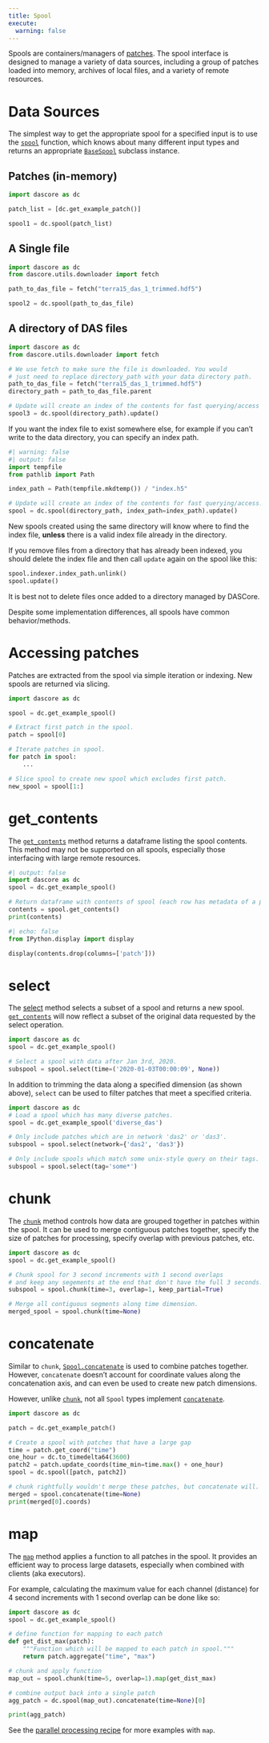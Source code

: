 ```yaml
---
title: Spool
execute:
  warning: false
---
```


Spools are containers/managers of [patches](patch.qmd). The spool interface is designed to manage a variety of data sources, including a group of patches loaded into memory, archives of local files, and a variety of remote resources.

# Data Sources

The simplest way to get the appropriate spool for a specified input is to use the [`spool`](`dascore.spool`) function, which knows about many different input types and returns an appropriate [`BaseSpool`](`dascore.core.spool.BaseSpool`) subclass instance.

## Patches (in-memory)

```python
import dascore as dc

patch_list = [dc.get_example_patch()]

spool1 = dc.spool(patch_list)
```

## A Single file

```python
import dascore as dc
from dascore.utils.downloader import fetch

path_to_das_file = fetch("terra15_das_1_trimmed.hdf5")

spool2 = dc.spool(path_to_das_file)
```

## A directory of DAS files

```python
import dascore as dc
from dascore.utils.downloader import fetch

# We use fetch to make sure the file is downloaded. You would
# just need to replace directory_path with your data directory path.
path_to_das_file = fetch("terra15_das_1_trimmed.hdf5")
directory_path = path_to_das_file.parent

# Update will create an index of the contents for fast querying/access
spool3 = dc.spool(directory_path).update()
```

If you want the index file to exist somewhere else, for example if you can't write to the data directory, you can specify an index path.

```python
#| warning: false
#| output: false
import tempfile
from pathlib import Path

index_path = Path(tempfile.mkdtemp()) / "index.h5"

# Update will create an index of the contents for fast querying/access.
spool = dc.spool(directory_path, index_path=index_path).update()
```

New spools created using the same directory will know where to find the index file, **unless** there is a valid index file already in the directory.

:::{.callout-warning}
If you remove files from a directory that has already been indexed, you should delete the index file and then call `update` again on the spool like this:

```python
spool.indexer.index_path.unlink()
spool.update()
```

It is best not to delete files once added to a directory managed by DASCore.
:::

Despite some implementation differences, all spools have common behavior/methods.

# Accessing patches

Patches are extracted from the spool via simple iteration or indexing. New
spools are returned via slicing.

```python
import dascore as dc

spool = dc.get_example_spool()

# Extract first patch in the spool.
patch = spool[0]

# Iterate patches in spool.
for patch in spool:
    ...

# Slice spool to create new spool which excludes first patch.
new_spool = spool[1:]
```

# get_contents

The [`get_contents`](`dascore.core.spool.BaseSpool.get_contents`) method returns a dataframe listing the spool contents. This method may not be supported on all spools, especially those interfacing with large remote resources.

```python
#| output: false
import dascore as dc
spool = dc.get_example_spool()

# Return dataframe with contents of spool (each row has metadata of a patch)
contents = spool.get_contents()
print(contents)
```

```python
#| echo: false
from IPython.display import display

display(contents.drop(columns=['patch']))
```

# select

The [select](`dascore.core.spool.BaseSpool.select`) method selects a subset of a spool and returns a new spool. [`get_contents`](`dascore.core.spool.BaseSpool.get_contents`) will now reflect a subset of the original data requested by the select operation.

```python
import dascore as dc
spool = dc.get_example_spool()

# Select a spool with data after Jan 3rd, 2020.
subspool = spool.select(time=('2020-01-03T00:00:09', None))
```

In addition to trimming the data along a specified dimension (as shown above), `select` can be used to filter patches that meet a specified criteria.


```python
import dascore as dc
# Load a spool which has many diverse patches.
spool = dc.get_example_spool('diverse_das')

# Only include patches which are in network 'das2' or 'das3'.
subspool = spool.select(network={'das2', 'das3'})

# Only include spools which match some unix-style query on their tags.
subspool = spool.select(tag='some*')
```

# chunk

The [`chunk`](`dascore.core.spool.BaseSpool.chunk`) method controls how data are grouped together in patches within the spool. It can be used to merge contiguous patches together, specify the size of patches for processing, specify overlap with previous patches, etc.

```python
import dascore as dc
spool = dc.get_example_spool()

# Chunk spool for 3 second increments with 1 second overlaps
# and keep any segements at the end that don't have the full 3 seconds.
subspool = spool.chunk(time=3, overlap=1, keep_partial=True)

# Merge all contiguous segments along time dimension.
merged_spool = spool.chunk(time=None)
```

# concatenate
Similar to `chunk`, [`Spool.concatenate`](`dascore.BaseSpool.concatenate`) is used to combine patches together. However, `concatenate` doesn't account for coordinate values along the concatenation axis, and can even be used to create new patch dimensions. 

:::{.callout-warning}
However, unlike [`chunk`](`dascore.BaseSpool.chunk`), not all `Spool` types implement [`concatenate`](`dascore.BaseSpool.concatenate`). 
:::

```python 
import dascore as dc

patch = dc.get_example_patch()

# Create a spool with patches that have a large gap
time = patch.get_coord("time")
one_hour = dc.to_timedelta64(3600)
patch2 = patch.update_coords(time_min=time.max() + one_hour)
spool = dc.spool([patch, patch2])

# chunk rightfully wouldn't merge these patches, but concatenate will.
merged = spool.concatenate(time=None)
print(merged[0].coords)
```

# map

The [`map`](`dascore.core.spool.BaseSpool.map`) method applies a function to all patches in the spool. It provides an efficient way to process large datasets, especially when combined with clients (aka executors).

For example, calculating the maximum value for each channel (distance) for 4 second increments with 1 second overlap can be done like so:

```python
import dascore as dc
spool = dc.get_example_spool()

# define function for mapping to each patch
def get_dist_max(patch):
    """Function which will be mapped to each patch in spool."""
    return patch.aggregate("time", "max")

# chunk and apply function
map_out = spool.chunk(time=5, overlap=1).map(get_dist_max)

# combine output back into a single patch
agg_patch = dc.spool(map_out).concatenate(time=None)[0]

print(agg_patch)
```

See the [parallel processing recipe](../recipes/parallelization.qmd) for more examples with `map`.
